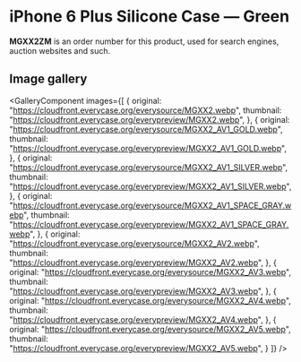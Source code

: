 
# iPhone 6 Plus Silicone Case — Green

<Callout type='info' emoji='👉🏻'>**MGXX2ZM** is an order number for this product, used for search engines, auction websites and such.</Callout>

## Image gallery

<GalleryComponent
    images={[
      {
        original: "https://cloudfront.everycase.org/everysource/MGXX2.webp",
        thumbnail: "https://cloudfront.everycase.org/everypreview/MGXX2.webp",
      },
      {
        original: "https://cloudfront.everycase.org/everysource/MGXX2_AV1_GOLD.webp",
        thumbnail: "https://cloudfront.everycase.org/everypreview/MGXX2_AV1_GOLD.webp",
      },
      {
        original: "https://cloudfront.everycase.org/everysource/MGXX2_AV1_SILVER.webp",
        thumbnail: "https://cloudfront.everycase.org/everypreview/MGXX2_AV1_SILVER.webp",
      },
      {
        original: "https://cloudfront.everycase.org/everysource/MGXX2_AV1_SPACE_GRAY.webp",
        thumbnail: "https://cloudfront.everycase.org/everypreview/MGXX2_AV1_SPACE_GRAY.webp",
      },
      {
        original: "https://cloudfront.everycase.org/everysource/MGXX2_AV2.webp",
        thumbnail: "https://cloudfront.everycase.org/everypreview/MGXX2_AV2.webp",
      },
      {
        original: "https://cloudfront.everycase.org/everysource/MGXX2_AV3.webp",
        thumbnail: "https://cloudfront.everycase.org/everypreview/MGXX2_AV3.webp",
      },
      {
        original: "https://cloudfront.everycase.org/everysource/MGXX2_AV4.webp",
        thumbnail: "https://cloudfront.everycase.org/everypreview/MGXX2_AV4.webp",
      },
      {
        original: "https://cloudfront.everycase.org/everysource/MGXX2_AV5.webp",
        thumbnail: "https://cloudfront.everycase.org/everypreview/MGXX2_AV5.webp",
      }
    ]}
  />
